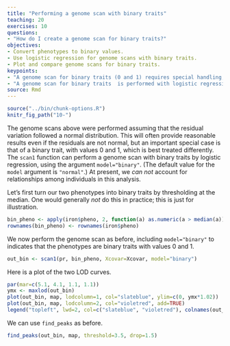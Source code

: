 ```yaml
---
title: "Performing a genome scan with binary traits"
teaching: 20
exercises: 10
questions:
- "How do I create a genome scan for binary traits?"
objectives:
- Convert phenotypes to binary values.
- Use logistic regression for genome scans with binary traits.
- Plot and compare genome scans for binary traits.
keypoints:
- "A genome scan for binary traits (0 and 1) requires special handling; scans for non-binary traits assume normal variation of the residuals."
- "A genome scan for binary traits  is performed with logistic regression."
source: Rmd
---
```


```r
source("../bin/chunk-options.R")
knitr_fig_path("10-")
```

The genome scans above were performed assuming that the residual variation followed a normal distribution. This will often provide reasonable results even if the residuals are not normal, but an important special case is that of a binary trait, with values 0 and 1, which is best treated differently. The `scan1` function can perform a genome scan with binary traits by logistic regression, using the argument `model="binary"`. (The default value for the `model` argument is `"normal"`.) At present, we _can not_ account for relationships among individuals in this analysis.

Let's first turn our two phenotypes into binary traits by thresholding at the median. One would generally _not_ do this in practice; this is just for illustration.

```r
bin_pheno <- apply(iron$pheno, 2, function(a) as.numeric(a > median(a)))
rownames(bin_pheno) <- rownames(iron$pheno)
```

We now perform the genome scan as before, including `model="binary"` to indicates that the phenotypes are binary traits with values 0 and 1.

```r
out_bin <- scan1(pr, bin_pheno, Xcovar=Xcovar, model="binary")
```

Here is a plot of the two LOD curves.

```r
par(mar=c(5.1, 4.1, 1.1, 1.1))
ymx <- maxlod(out_bin)
plot(out_bin, map, lodcolumn=1, col="slateblue", ylim=c(0, ymx*1.02))
plot(out_bin, map, lodcolumn=2, col="violetred", add=TRUE)
legend("topleft", lwd=2, col=c("slateblue", "violetred"), colnames(out_bin), bg="gray90")
```

We can use `find_peaks` as before.

```r
find_peaks(out_bin, map, threshold=3.5, drop=1.5)
```
